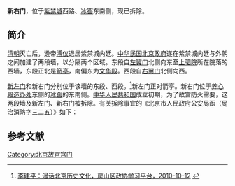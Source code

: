 {{Veil|time=2015-09-12T07:13:52+00:00}}
'''新右门'''，位于[[紫禁城|紫禁城]]西路、[[冰窖_(北京故宫)|冰窖]]东南侧，现已拆除。

==简介==
[[清朝|清朝]]灭亡后，逊帝[[溥仪|溥仪]]退居紫禁城内廷。[[中华民国|中华民国]][[北京政府|北京政府]]遂在紫禁城内廷与外朝之间加建了两段墙，以分隔两个区域。东段自[[左翼门|左翼门]]北侧向东至[[上驷院|上驷院]]所在院落的西墙，东段正北是[[箭亭_(北京故宫)|箭亭]]，南偏东为[[文华殿|文华殿]]。西段自[[右翼门|右翼门]]北侧向西。

[[新左门|新左门]]和新右门分别位于该墙的东段、西段。<ref>[http://www.fszxxuexi.com/jcjg/whjyysh/201104/t20110419_60335.shtml 李建平：漫话北京历史文化，房山区政协学习平台，2010-10-12] {{webarchive|url=https://web.archive.org/web/20131017004842/http://www.fszxxuexi.com/jcjg/whjyysh/201104/t20110419_60335.shtml |date=2013-10-17 }}</ref>新左门正对箭亭。新右门位于[[养心殿造办处|养心殿造办处]]东侧的[[冰窖_(北京故宫)|冰窖]]的东南侧。[[中华人民共和国|中华人民共和国]]成立初期，为了故宫防火需要，这两段墙及新左门、新右门被拆除。有关拆除事宜的《北京市人民政府公安局函（局治消防字三二五）》如下：

{{HideH|北京市人民政府公安局函（局治消防字三二五）（节选）}}
{{引用|
<center>'''北京市人民政府公安局函'''</center><br><center>局治消防字三二五</center>

为解决故宫博物院防火问题建议开辟交通增建水源。……（下文略）

为加强故宫博物院之防火安全，兹建议如下：
一、自[[协和门|协和门]]外，经新左门[[景运门|景运门]]往西经[[隆宗门|隆宗门]]往南经新右门至[[熙和门|熙和门]]外，应修平道路以便消防车能驶入故宫内之中心区，因此新左门新右门须拆除……（下文略）

特用专函希请查核迅速办理并希见复为荷。

局长 [[罗瑞卿|罗瑞卿]]     副局长 [[冯基平|冯基平]] [[张明河|张明河]]

一九五〇年十二月二十日
}}
{{HideF}}

==参考文献==
{{Reflist|2}}

{{Geographic Location
|西北 = [[冰窖_(北京故宫)|冰窖]]
|北 = 
|東北 =
|西 = 
|中央 = <BIG>'''新右门'''</BIG>
|東 = 
|西南 =[[内务府公署|内务府公署]]
|南 =
|東南 =[[右翼门|右翼门]]
}}

[[Category:北京故宫宫门|Category:北京故宫宫门]]